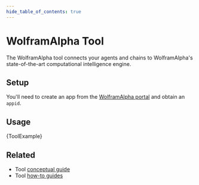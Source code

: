 ```yaml
---
hide_table_of_contents: true
---
```



# WolframAlpha Tool

The WolframAlpha tool connects your agents and chains to WolframAlpha's state-of-the-art computational intelligence engine.

## Setup

You'll need to create an app from the [WolframAlpha portal](https://developer.wolframalpha.com/) and obtain an `appid`.

## Usage


<CodeBlock language="typescript">{ToolExample}</CodeBlock>

## Related

- Tool [conceptual guide](/docs/concepts/tools)
- Tool [how-to guides](/docs/how_to/#tools)
